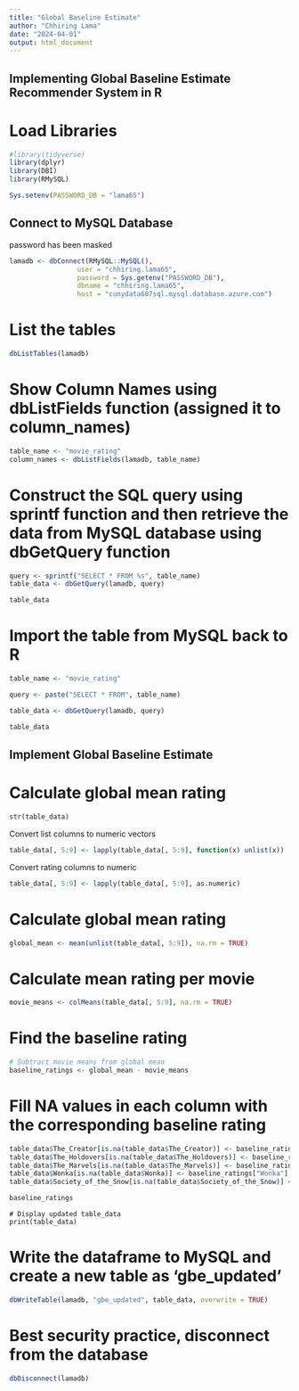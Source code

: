 ```yaml
---
title: "Global Baseline Estimate"
author: "Chhiring Lama"
date: "2024-04-01"
output: html_document
---
```


## Implementing Global Baseline Estimate Recommender System in R

# Load Libraries

```r
#library(tidyverse)
library(dplyr)
library(DBI)
library(RMySQL)
```

```r
Sys.setenv(PASSWORD_DB = "lama65")
```

## Connect to MySQL Database
 password has been masked

```r
lamadb <- dbConnect(RMySQL::MySQL(), 
                 user = "chhiring.lama65", 
                 password = Sys.getenv("PASSWORD_DB"),
                 dbname = "chhiring.lama65",
                 host = "cunydata607sql.mysql.database.azure.com")
```

# List the tables
```r
dbListTables(lamadb)
```

# Show Column Names using dbListFields function (assigned it to column_names)
```r
table_name <- "movie_rating"  
column_names <- dbListFields(lamadb, table_name)
```

# Construct the SQL query using sprintf function and then retrieve the data from MySQL database using dbGetQuery function
```r
query <- sprintf("SELECT * FROM %s", table_name)
table_data <- dbGetQuery(lamadb, query)

```


```r
table_data
```

# Import the table from MySQL back to R

```r
table_name <- "movie_rating"

query <- paste("SELECT * FROM", table_name)

table_data <- dbGetQuery(lamadb, query)
```

```r
table_data
```
## Implement Global Baseline Estimate 
# Calculate global mean rating

```r
str(table_data)
```

 Convert list columns to numeric vectors
```r
table_data[, 5:9] <- lapply(table_data[, 5:9], function(x) unlist(x))
```


 Convert rating columns to numeric
```r

table_data[, 5:9] <- lapply(table_data[, 5:9], as.numeric)
```

# Calculate global mean rating
```r
global_mean <- mean(unlist(table_data[, 5:9]), na.rm = TRUE)
```

# Calculate mean rating per movie

```r

movie_means <- colMeans(table_data[, 5:9], na.rm = TRUE)
```

# Find the baseline rating
```r
# Subtract movie means from global mean
baseline_ratings <- global_mean - movie_means
```

# Fill NA values in each column with the corresponding baseline rating

```r

table_data$The_Creator[is.na(table_data$The_Creator)] <- baseline_ratings["The_Creator"]
table_data$The_Holdovers[is.na(table_data$The_Holdovers)] <- baseline_ratings["The_Holdovers"]
table_data$The_Marvels[is.na(table_data$The_Marvels)] <- baseline_ratings["The_Marvels"]
table_data$Wonka[is.na(table_data$Wonka)] <- baseline_ratings["Wonka"]
table_data$Society_of_the_Snow[is.na(table_data$Society_of_the_Snow)] <- baseline_ratings["Society_of_the_Snow"]

```

```r
baseline_ratings

```



```{recho=TRUE}
# Display updated table_data
print(table_data)

```
# Write the dataframe to MySQL and create a new table as 'gbe_updated'

```r

dbWriteTable(lamadb, "gbe_updated", table_data, overwrite = TRUE)
```
# Best security practice, disconnect from the database

```r
dbDisconnect(lamadb)
```

